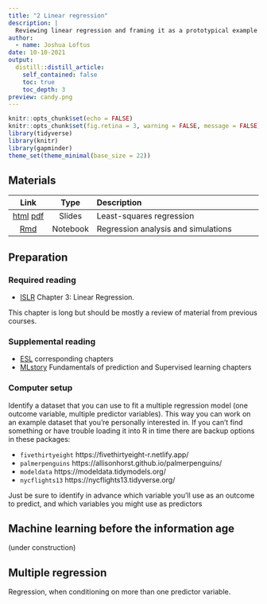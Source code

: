 ```yaml
---
title: "2 Linear regression"
description: |
  Reviewing linear regression and framing it as a prototypical example and source of intuition for other machine learning methods.
author:
  - name: Joshua Loftus
date: 10-10-2021
output:
  distill::distill_article:
    self_contained: false
    toc: true
    toc_depth: 3
preview: candy.png
---
```


```r
knitr::opts_chunk$set(echo = FALSE)
knitr::opts_chunk$set(fig.retina = 3, warning = FALSE, message = FALSE)
library(tidyverse)
library(knitr)
library(gapminder)
theme_set(theme_minimal(base_size = 22))
```

## Materials

| Link | Type | Description             |
|:----:|:----:|:------------------------|
| [html](slides/02-1-regression_combined.html)  [pdf](slides/02-1-regression_handout.pdf) | Slides | Least-squares regression
| [Rmd](notebooks/regression.Rmd) | Notebook | Regression analysis and simulations |

## Preparation

### Required reading

- [ISLR](https://www.statlearning.com/) Chapter 3: Linear Regression.

This chapter is long but should be mostly a review of material from previous courses.

### Supplemental reading

- [ESL](https://hastie.su.domains/ElemStatLearn/) corresponding chapters
- [MLstory](https://mlstory.org) Fundamentals of prediction and Supervised learning chapters

### Computer setup

Identify a dataset that you can use to fit a multiple regression model (one outcome variable, multiple predictor variables). This way you can work on an example dataset that you're personally interested in. If you can't find something or have trouble loading it into R in time there are backup options in these packages:

- `fivethirtyeight` https://fivethirtyeight-r.netlify.app/
- `palmerpenguins` https://allisonhorst.github.io/palmerpenguins/
- `modeldata` https://modeldata.tidymodels.org/
- `nycflights13` https://nycflights13.tidyverse.org/

Just be sure to identify in advance which variable you'll use as an
outcome to predict, and which variables you might use as predictors


## Machine learning before the information age

(under construction)

## Multiple regression

Regression, when conditioning on more than one predictor variable.


